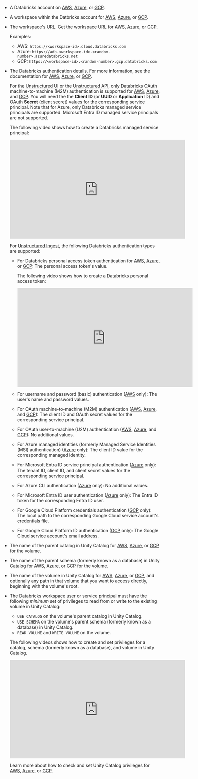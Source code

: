 - A Databricks account on [AWS](https://docs.databricks.com/getting-started/free-trial.html), 
  [Azure](https://learn.microsoft.com/azure/databricks/getting-started/), or 
  [GCP](https://docs.gcp.databricks.com/getting-started/index.html).
- A workspace within the Datbricks account for [AWS](https://docs.databricks.com/admin/workspace/index.html),
  [Azure](https://learn.microsoft.com/azure/databricks/admin/workspace/), or 
  [GCP](https://docs.gcp.databricks.com/admin/workspace/index.html).
- The workspace's URL. Get the workspace URL for 
  [AWS](https://docs.databricks.com/workspace/workspace-details.html#workspace-instance-names-urls-and-ids), 
  [Azure](https://learn.microsoft.com/azure/databricks/workspace/workspace-details#workspace-instance-names-urls-and-ids), 
  or [GCP](https://docs.gcp.databricks.com/workspace/workspace-details.html#workspace-instance-names-urls-and-ids).

  Examples:

  - AWS: `https://<workspace-id>.cloud.databricks.com`
  - Azure: `https://adb-<workspace-id>.<random-number>.azuredatabricks.net`
  - GCP: `https://<workspace-id>.<random-number>.gcp.databricks.com`

- The Databricks authentication details. For more information, see the documentation for 
  [AWS](https://docs.databricks.com/dev-tools/auth/index.html), 
  [Azure](https://learn.microsoft.com/azure/databricks/dev-tools/auth/), 
  or [GCP](https://docs.gcp.databricks.com/dev-tools/auth/index.html).

  For the [Unstructured UI](/ui/overview) or the [Unstructured API](/api-reference/overview), only Databricks OAuth machine-to-machine (M2M) authentication is supported for 
  [AWS](https://docs.databricks.com/dev-tools/auth/oauth-m2m.html), 
  [Azure](https://learn.microsoft.com/azure/databricks/dev-tools/auth/oauth-m2m), and 
  [GCP](https://docs.gcp.databricks.com/dev-tools/auth/oauth-m2m.html). 
  You will need the the **Client ID** (or **UUID** or **Application** ID) and OAuth **Secret** (client secret) values for the corresponding service principal. 
  Note that for Azure, only Databricks managed service principals are supported. Microsoft Entra ID managed service principals are not supported.

  The following video shows how to create a Databricks managed service principal:

  <iframe
  width="560"
  height="315"
  src="https://www.youtube.com/embed/wBmqv5DaA1E"
  title="YouTube video player"
  frameborder="0"
  allow="accelerometer; autoplay; clipboard-write; encrypted-media; gyroscope; picture-in-picture"
  allowfullscreen
  ></iframe>
  
  For [Unstructured Ingest](/ingestion/overview), the following Databricks authentication types are supported:

  - For Databricks personal access token authentication for 
    [AWS](https://docs.databricks.com/dev-tools/auth/pat.html), 
    [Azure](https://learn.microsoft.com/azure/databricks/dev-tools/auth/pat), or 
    [GCP](https://docs.gcp.databricks.com/dev-tools/auth/pat.html): The personal access token's value.

    The following video shows how to create a Databricks personal access token:

    <iframe
    width="560"
    height="315"
    src="https://www.youtube.com/embed/OzEU2miAS6I"
    title="YouTube video player"
    frameborder="0"
    allow="accelerometer; autoplay; clipboard-write; encrypted-media; gyroscope; picture-in-picture"
    allowfullscreen
    ></iframe>

  - For username and password (basic) authentication ([AWS](https://docs.databricks.com/archive/dev-tools/basic.html) only): The user's name and password values.
  - For OAuth machine-to-machine (M2M) authentication ([AWS](https://docs.databricks.com/dev-tools/auth/oauth-m2m.html), 
    [Azure](https://learn.microsoft.com/azure/databricks/dev-tools/auth/oauth-m2m), and 
    [GCP](https://docs.gcp.databricks.com/dev-tools/auth/oauth-m2m.html)): The client ID and OAuth secret values for the corresponding service principal.
  - For OAuth user-to-machine (U2M) authentication ([AWS](https://docs.databricks.com/dev-tools/auth/oauth-u2m.html), 
    [Azure](https://learn.microsoft.com/azure/databricks/dev-tools/auth/oauth-u2m), and 
    [GCP](https://docs.gcp.databricks.com/dev-tools/auth/oauth-u2m.html)): No additional values.
  - For Azure managed identities (formerly Managed Service Identities (MSI) authentication) ([Azure](https://learn.microsoft.com/azure/databricks/dev-tools/auth/azure-mi) only): The client ID value for the corresponding managed identity.
  - For Microsoft Entra ID service principal authentication ([Azure](https://learn.microsoft.com/azure/databricks/dev-tools/auth/azure-sp) only): The tenant ID, client ID, and client secret values for the corresponding service principal.
  - For Azure CLI authentication ([Azure](https://learn.microsoft.com/azure/databricks/dev-tools/auth/azure-cli) only): No additional values.
  - For Microsoft Entra ID user authentication ([Azure](https://learn.microsoft.com/azure/databricks/dev-tools/user-aad-token) only): The Entra ID token for the corresponding Entra ID user.
  - For Google Cloud Platform credentials authentication ([GCP](https://docs.gcp.databricks.com/dev-tools/auth/gcp-creds.html) only): The local path to the corresponding Google Cloud service account's credentials file.
  - For Google Cloud Platform ID authentication ([GCP](https://docs.gcp.databricks.com/dev-tools/auth/gcp-id.html) only): The Google Cloud service account's email address.

- The name of the parent catalog in Unity Catalog for 
  [AWS](https://docs.databricks.com/catalogs/create-catalog.html), 
  [Azure](https://learn.microsoft.com/azure/databricks/catalogs/create-catalog), or 
  [GCP](https://docs.gcp.databricks.com/catalogs/create-catalog.html) for the volume.
- The name of the parent schema (formerly known as a database) in Unity Catalog for 
  [AWS](https://docs.databricks.com/schemas/create-schema.html), 
  [Azure](https://learn.microsoft.com/azure/databricks/schemas/create-schema), or 
  [GCP](https://docs.gcp.databricks.com/schemas/create-schema.html) for the volume.
- The name of the volume in Unity Catalog for [AWS](https://docs.databricks.com/tables/managed.html), 
  [Azure](https://learn.microsoft.com/azure/databricks/tables/managed), or 
  [GCP](https://docs.gcp.databricks.com/tables/managed.html), and optionally any path in that volume that you want to access directly, beginning with the volume's root.
- The Databricks workspace user or service principal must have the following _minimum_ set of privileges to read from or write to the 
  existing volume in Unity Catalog:

  - `USE CATALOG` on the volume's parent catalog in Unity Catalog.
  - `USE SCHEMA` on the volume's parent schema (formerly known as a database) in Unity Catalog.
  - `READ VOLUME` and `WRITE VOLUME` on the volume.

  The following videos shows how to create and set privileges for a catalog, schema (formerly known as a database), and volume in Unity Catalog.

  <iframe
  width="560"
  height="315"
  src="https://www.youtube.com/embed/yF9DJphhQQc"
  title="YouTube video player"
  frameborder="0"
  allow="accelerometer; autoplay; clipboard-write; encrypted-media; gyroscope; picture-in-picture"
  allowfullscreen
  ></iframe>

  Learn more about how to check and set Unity Catalog privileges for 
  [AWS](https://docs.databricks.com/data-governance/unity-catalog/manage-privileges/index.html#show-grant-and-revoke-privileges), 
  [Azure](https://learn.microsoft.com/azure/databricks/data-governance/unity-catalog/manage-privileges/#grant), or 
  [GCP](https://docs.gcp.databricks.com/data-governance/unity-catalog/manage-privileges/index.html#show-grant-and-revoke-privileges).
